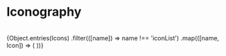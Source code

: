
<Meta title="Design Tokens/Iconography" />

# Iconography

<br />
<IconGallery>
  {Object.entries(Icons)
    .filter(([name]) => name !== 'iconList')
    .map(([name, Icon]) => (
      <IconItem name={name}>
        <Icon />
      </IconItem>
    ))}
</IconGallery>

